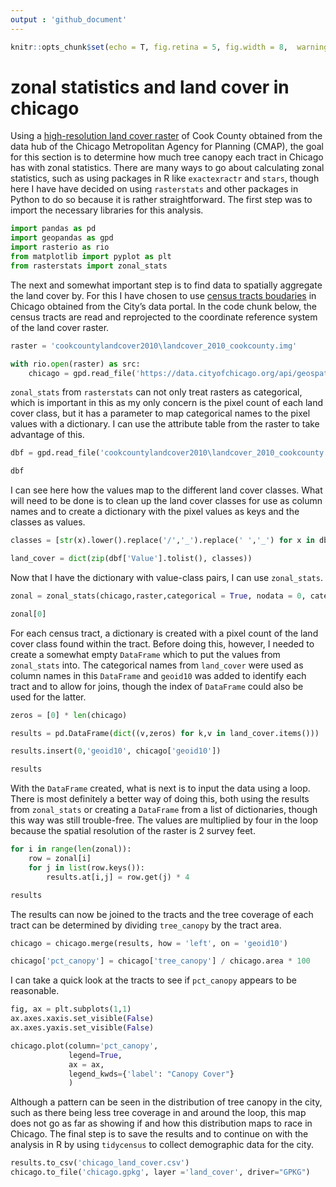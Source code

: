 ---
output : 'github_document'
---

```{r setup, include = F}
knitr::opts_chunk$set(echo = T, fig.retina = 5, fig.width = 8,  warning = F, message = F)
```

# zonal statistics and land cover in chicago
Using a [high-resolution land cover raster](https://datahub.cmap.illinois.gov/dataset/high-resolution-land-cover-cook-county-2010) of Cook County obtained from the data hub of the Chicago Metropolitan Agency for Planning (CMAP), the goal for this section is to determine how much tree canopy each tract in Chicago has with zonal statistics. There are many ways to go about calculating zonal statistics, such as using packages in R like `exactexractr` and `stars`, though here I have have decided on using `rasterstats` and other packages in Python to do so because it is rather straightforward. The first step was to import the necessary libraries for this analysis.

```{python import packages}
import pandas as pd
import geopandas as gpd
import rasterio as rio
from matplotlib import pyplot as plt
from rasterstats import zonal_stats
```

The next and somewhat important step is to find data to spatially aggregate the land cover by. For this I have chosen to use [census tracts boudaries](https://data.cityofchicago.org/Facilities-Geographic-Boundaries/Boundaries-Census-Tracts-2010/5jrd-6zik) in Chicago obtained from the City's data portal. In the code chunk below, the census tracts are read and reprojected to the coordinate reference system of the land cover raster.

```{python getting chicago}
raster = 'cookcountylandcover2010\landcover_2010_cookcounty.img'

with rio.open(raster) as src:
    chicago = gpd.read_file('https://data.cityofchicago.org/api/geospatial/5jrd-6zik?method=export&format=GeoJSON').to_crs(src.crs)
```
`zonal_stats` from `rasterstats` can not only treat rasters as categorical, which is important in this as my only concern is the pixel count of each land cover class, but it has a parameter to map categorical names to the pixel values with a dictionary. I can use the attribute table from the raster to take advantage of this.
```{python dbf file}
dbf = gpd.read_file('cookcountylandcover2010\landcover_2010_cookcounty.img.vat.dbf')

dbf
```
I can see here how the values map to the different land cover classes. What will need to be done is to clean up the land cover classes for use as column names and to create a dictionary with the pixel values as keys and the classes as values. 


```{python creating a dictionary for zonal stats}

classes = [str(x).lower().replace('/','_').replace(' ','_') for x in dbf['Class']]

land_cover = dict(zip(dbf['Value'].tolist(), classes))

```
Now that I have the dictionary with value-class pairs, I can use `zonal_stats`.
```{python zonal}
zonal = zonal_stats(chicago,raster,categorical = True, nodata = 0, category_map = land_cover)

zonal[0]
```

For each census tract, a dictionary is created with a pixel count of the land cover class found within the tract.  Before doing this, however, I needed to create a somewhat empty `DataFrame` which to put the values from `zonal_stats` into. The categorical names from `land_cover` were  used as column names in this `DataFrame` and `geoid10` was added to identify each tract and to allow for joins, though the index of `DataFrame` could also be used for the latter.

```{python creating a dataframe}
zeros = [0] * len(chicago)

results = pd.DataFrame(dict((v,zeros) for k,v in land_cover.items()))

results.insert(0,'geoid10', chicago['geoid10'])

results
```

With the `DataFrame` created, what is next is to input the data using a loop. There is most definitely a better way of doing this, both using the results from `zonal_stats` or creating a `DataFrame` from a list of dictionaries, though this way was still trouble-free.  The values are multiplied by four in the loop because the spatial resolution of the raster is 2 survey feet. 

```{python adding values}
for i in range(len(zonal)):
    row = zonal[i]
    for j in list(row.keys()):
        results.at[i,j] = row.get(j) * 4

results
```

The results can now be joined to the tracts and  the tree coverage of each tract can be determined by dividing `tree_canopy` by the tract area.

```{python canopy}
chicago = chicago.merge(results, how = 'left', on = 'geoid10')

chicago['pct_canopy'] = chicago['tree_canopy'] / chicago.area * 100
```

I can take a quick look at the tracts to see if `pct_canopy` appears to be reasonable. 

```{python canopy map}
fig, ax = plt.subplots(1,1)
ax.axes.xaxis.set_visible(False)
ax.axes.yaxis.set_visible(False)

chicago.plot(column='pct_canopy', 
             legend=True,
             ax = ax,
             legend_kwds={'label': "Canopy Cover"}
             )
```

Although a pattern can be seen in the distribution of tree canopy in the city, such as there being less tree coverage in and around the loop, this map does not go as far as showing if and how this distribution maps to race in Chicago. The final step is to save the results and to continue on with the analysis in R by using `tidycensus` to collect demographic data for the city. 

```{python save results}
results.to_csv('chicago_land_cover.csv')
chicago.to_file('chicago.gpkg', layer ='land_cover', driver="GPKG")
```